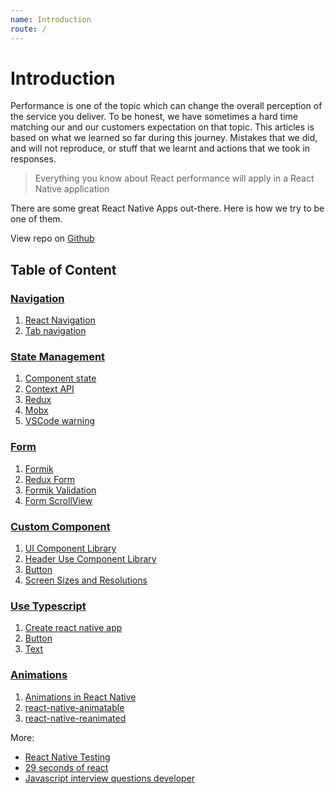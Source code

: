 ```yaml
---
name: Introduction
route: /
---
```


# Introduction

Performance is one of the topic which can change the overall perception of the service you deliver. 
To be honest, we have sometimes a hard time matching our and our customers expectation on that topic. 
This articles is based on what we learned so far during this journey. 
Mistakes that we did, and will not reproduce, or stuff that we learnt and actions that we took in responses.


> Everything you know about React performance will apply in a React Native application


There are some great React Native Apps out-there. Here is how we try to be one of them.

View repo on [Github](https://github.com/tuantvk/react-native-flawless-ui)


## Table of Content

### [Navigation](/navigation)
1. [React Navigation](/navigation#react-navigation)
2. [Tab navigation](/navigation#tab-navigation)

### [State Management](/state-management)
1. [Component state](/state-management#component-state)
2. [Context API](/state-management#context-api)
3. [Redux](/state-management#redux)
4. [Mobx](/state-management#mobx)
5. [VSCode warning](/state-management#vscode-warning)

### [Form](/form)
1. [Formik](/form#formik)
2. [Redux Form](/form#redux-form)
3. [Formik Validation](/form#formik-validation)
4. [Form ScrollView](/form#form-scrollview)

### [Custom Component](/custom-component)
1. [UI Component Library](/custom-component#ui-component-library)
2. [Header Use Component Library](/custom-component#header-use-component-library)
3. [Button](/custom-component#button)
4. [Screen Sizes and Resolutions](/custom-component#screen-sizes-and-resolutions)

### [Use Typescript](/use-typescript)
1. [Create react native app](/use-typescript#create-react-native-app)
2. [Button](/use-typescript#button)
3. [Text](/use-typescript#text)

### [Animations](/animations)
1. [Animations in React Native](/animations#animations-in-react-native)
2. [react-native-animatable](/animations#react-native-animatable)
3. [react-native-reanimated](/animations#react-native-reanimated)


More:

- [React Native Testing](https://github.com/tuantvk/WtfReactNativeTesting)
- [29 seconds of react](https://github.com/tuantvk/29-seconds-of-react)
- [Javascript interview questions developer](https://github.com/tuantvk/javascript-interview-questions-developer)